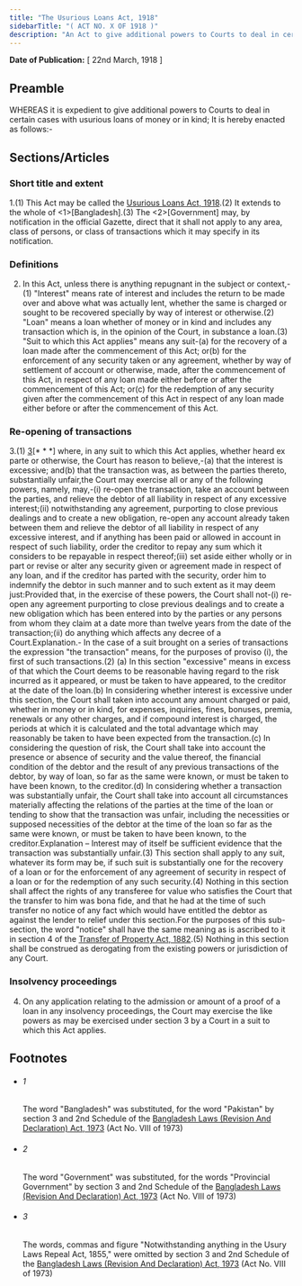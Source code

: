 ```yaml
---
title: "The Usurious Loans Act, 1918"
sidebarTitle: "( ACT NO. X OF 1918 )"
description: "An Act to give additional powers to Courts to deal in certain cases with usurious loans of money or in kind."
---
```


**Date of Publication:** [ 22nd March, 1918 ]

## Preamble

WHEREAS it is expedient to give additional powers to Courts to deal in certain cases with usurious loans of money or in kind; It is hereby enacted as follows:-

## Sections/Articles

### Short title and extent

1.(1) This Act may be called the [Usurious Loans Act, 1918](/act-109.html "Usurious Loans Act, 1918").(2) It extends to the whole of <1>[Bangladesh].(3) The <2>[Government] may, by notification in the official Gazette, direct that it shall not apply to any area, class of persons, or class of transactions which it may specify in its notification.

### Definitions

2. In this Act, unless there is anything repugnant in the subject or context,-(1) "Interest" means rate of interest and includes the return to be made over and above what was actually lent, whether the same is charged or sought to be recovered specially by way of interest or otherwise.(2) "Loan" means a loan whether of money or in kind and includes any transaction which is, in the opinion of the Court, in substance a loan.(3) "Suit to which this Act applies" means any suit-(a) for the recovery of a loan made after the commencement of this Act; or(b) for the enforcement of any security taken or any agreement, whether by way of settlement of account or otherwise, made, after the commencement of this Act, in respect of any loan made either before or after the commencement of this Act; or(c) for the redemption of any security given after the commencement of this Act in respect of any loan made either before or after the commencement of this Act.

### Re-opening of transactions

3.(1) [3](1)[\* \* \*] where, in any suit to which this Act applies, whether heard ex parte or otherwise, the Court has reason to believe,-(a) that the interest is excessive; and(b) that the transaction was, as between the parties thereto, substantially unfair,the Court may exercise all or any of the following powers, namely, may,-(i) re-open the transaction, take an account between the parties, and relieve the debtor of all liability in respect of any excessive interest;(ii) notwithstanding any agreement, purporting to close previous dealings and to create a new obligation, re-open any account already taken between them and relieve the debtor of all liability in respect of any excessive interest, and if anything has been paid or allowed in account in respect of such liability, order the creditor to repay any sum which it considers to be repayable in respect thereof;(iii) set aside either wholly or in part or revise or alter any security given or agreement made in respect of any loan, and if the creditor has parted with the security, order him to indemnify the debtor in such manner and to such extent as it may deem just:Provided that, in the exercise of these powers, the Court shall not-(i) re-open any agreement purporting to close previous dealings and to create a new obligation which has been entered into by the parties or any persons from whom they claim at a date more than twelve years from the date of the transaction;(ii) do anything which affects any decree of a Court.Explanation.- In the case of a suit brought on a series of transactions the expression "the transaction" means, for the purposes of proviso (i), the first of such transactions.(2) (a) In this section "excessive" means in excess of that which the Court deems to be reasonable having regard to the risk incurred as it appeared, or must be taken to have appeared, to the creditor at the date of the loan.(b) In considering whether interest is excessive under this section, the Court shall taken into account any amount charged or paid, whether in money or in kind, for expenses, inquiries, fines, bonuses, premia, renewals or any other charges, and if compound interest is charged, the periods at which it is calculated and the total advantage which may reasonably be taken to have been expected from the transaction.(c) In considering the question of risk, the Court shall take into account the presence or absence of security and the value thereof, the financial condition of the debtor and the result of any previous transactions of the debtor, by way of loan, so far as the same were known, or must be taken to have been known, to the creditor.(d) In considering whether a transaction was substantially unfair, the Court shall take into account all circumstances materially affecting the relations of the parties at the time of the loan or tending to show that the transaction was unfair, including the necessities or supposed necessities of the debtor at the time of the loan so far as the same were known, or must be taken to have been known, to the creditor.Explanation – Interest may of itself be sufficient evidence that the transaction was substantially unfair.(3) This section shall apply to any suit, whatever its form may be, if such suit is substantially one for the recovery of a loan or for the enforcement of any agreement of security in respect of a loan or for the redemption of any such security.(4) Nothing in this section shall affect the rights of any transferee for value who satisfies the Court that the transfer to him was bona fide, and that he had at the time of such transfer no notice of any fact which would have entitled the debtor as against the lender to relief under this section.For the purposes of this sub-section, the word "notice" shall have the same meaning as is ascribed to it in section 4 of the [Transfer of Property Act, 1882](/act-48.html "Transfer of Property Act, 1882").(5) Nothing in this section shall be construed as derogating from the existing powers or jurisdiction of any Court.

### Insolvency proceedings

4. On any application relating to the admission or amount of a proof of a loan in any insolvency proceedings, the Court may exercise the like powers as may be exercised under section 3 by a Court in a suit to which this Act applies.

## Footnotes

- ###### 1

  The word "Bangladesh" was substituted, for the word "Pakistan" by section 3 and 2nd Schedule of the [Bangladesh Laws (Revision And Declaration) Act, 1973](/act-430.html "Bangladesh Laws (Revision And Declaration) Act, 1973") (Act No. VIII of 1973)

- ###### 2

  The word "Government" was substituted, for the words "Provincial Government" by section 3 and 2nd Schedule of the [Bangladesh Laws (Revision And Declaration) Act, 1973](/act-430.html "Bangladesh Laws (Revision And Declaration) Act, 1973") (Act No. VIII of 1973)

- ###### 3

  The words, commas and figure "Notwithstanding anything in the Usury Laws Repeal Act, 1855," were omitted by section 3 and 2nd Schedule of the [Bangladesh Laws (Revision And Declaration) Act, 1973](/act-430.html "Bangladesh Laws (Revision And Declaration) Act, 1973") (Act No. VIII of 1973)

